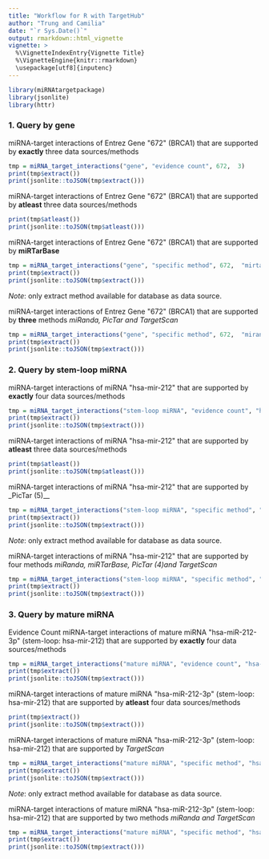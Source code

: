 ```yaml
---
title: "Workflow for R with TargetHub"
author: "Trung and Camilia"
date: "`r Sys.Date()`"
output: rmarkdown::html_vignette
vignette: >
  %\VignetteIndexEntry{Vignette Title}
  %\VignetteEngine{knitr::rmarkdown}
  \usepackage[utf8]{inputenc}
---
```


```r
library(miRNAtargetpackage)
library(jsonlite)
library(httr)
```

### 1. Query by gene

miRNA-target interactions of Entrez Gene \"672\" (BRCA1) that are supported by **exactly** three data sources/methods

```r
tmp = miRNA_target_interactions("gene", "evidence count", 672,  3)
print(tmp$extract())
print(jsonlite::toJSON(tmp$extract()))
```

miRNA-target interactions of Entrez Gene \"672\" (BRCA1) that are supported by **atleast** three data sources/methods

```r
print(tmp$atleast())
print(jsonlite::toJSON(tmp$atleast()))
```

miRNA-target interactions of Entrez Gene \"672\" (BRCA1) that are supported by **miRTarBase**

```r
tmp = miRNA_target_interactions("gene", "specific method", 672,  "mirtarbase")
print(tmp$extract())
print(jsonlite::toJSON(tmp$extract()))
```
_Note_: only extract method available for database as data source.

miRNA-target interactions of Entrez Gene \"672\" (BRCA1) that are supported by **three** methods _miRanda, PicTar and TargetScan_

```r
tmp = miRNA_target_interactions("gene", "specific method", 672,  "miranda+pictar4+targetscan")
print(tmp$extract())
print(jsonlite::toJSON(tmp$extract()))
```

### 2. Query by stem-loop miRNA

miRNA-target interactions of miRNA \"hsa-mir-212\" that are supported by **exactly** four data sources/methods

```r
tmp = miRNA_target_interactions("stem-loop miRNA", "evidence count", "hsa-mir-212",  4)
print(tmp$extract())
print(jsonlite::toJSON(tmp$extract()))
```

miRNA-target interactions of miRNA \"hsa-mir-212\" that are supported by **atleast** three data sources/methods

```r
print(tmp$atleast())
print(jsonlite::toJSON(tmp$atleast()))
```

miRNA-target interactions of miRNA \"hsa-mir-212\" that are supported by _PicTar (5)__

```r
tmp = miRNA_target_interactions("stem-loop miRNA", "specific method", "hsa-mir-212",  "pictar5")
print(tmp$extract())
print(jsonlite::toJSON(tmp$extract()))
```
_Note_: only extract method available for database as data source.

miRNA-target interactions of miRNA \"hsa-mir-212\" that are supported by four methods _miRanda, miRTarBase, PicTar (4)and TargetScan_

```r
tmp = miRNA_target_interactions("stem-loop miRNA", "specific method", "hsa-mir-212",  "miranda+mirtarbase+pictar4+targetscan")
print(tmp$extract())
print(jsonlite::toJSON(tmp$extract()))
```

### 3. Query by mature miRNA

Evidence Count	miRNA-target interactions of mature miRNA \"hsa-miR-212-3p\" (stem-loop: hsa-mir-212) that are supported by **exactly** four data sources/methods

```r
tmp = miRNA_target_interactions("mature miRNA", "evidence count", "hsa-miR-212-3p",  4)
print(tmp$extract())
print(jsonlite::toJSON(tmp$extract()))
```

miRNA-target interactions of mature miRNA \"hsa-miR-212-3p\" (stem-loop: hsa-mir-212) that are supported by **atleast** four data sources/methods

```r
print(tmp$extract())
print(jsonlite::toJSON(tmp$extract()))
```

miRNA-target interactions of mature miRNA \"hsa-miR-212-3p\" (stem-loop: hsa-mir-212) that are supported by _TargetScan_

```r
tmp = miRNA_target_interactions("mature miRNA", "specific method", "hsa-mir-212-3p",  "targetscan")
print(tmp$extract())
print(jsonlite::toJSON(tmp$extract()))
```
_Note_: only extract method available for database as data source.

miRNA-target interactions of mature miRNA \"hsa-miR-212-3p\" (stem-loop: hsa-mir-212) that are supported by two methods _miRanda and TargetScan_

```r
tmp = miRNA_target_interactions("mature miRNA", "specific method", "hsa-miR-212-3p",  "miranda+targetscan")
print(tmp$extract())
print(jsonlite::toJSON(tmp$extract()))
```
